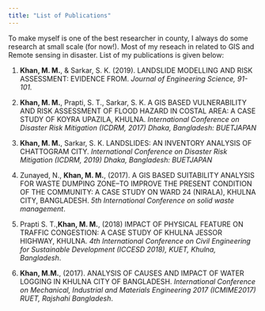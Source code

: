 ```yaml
---
title: "List of Publications"
---
```


To make myself is one of the best researcher in county, I always do some research at small scale (for now!). Most of my reseach in related to GIS and Remote sensing in disaster. List of my publications is given below:

1.	**Khan, M. M.**, & Sarkar, S. K. (2019). LANDSLIDE MODELLING AND RISK ASSESSMENT: EVIDENCE FROM. *Journal of Engineering Science, 91-101.* <p/>
2.	**Khan, M. M.**, Prapti, S. T., Sarkar, S. K. A GIS BASED VULNERABILITY AND RISK ASSESSMENT OF FLOOD HAZARD IN COSTAL AREA: A CASE STUDY OF KOYRA UPAZILA, KHULNA. *International Conference on Disaster Risk Mitigation (ICDRM, 2017) Dhaka, Bangladesh: BUETJAPAN* <p/>
3.	**Khan, M. M.**, Sarkar, S. K. LANDSLIDES: AN INVENTORY ANALYSIS OF CHATTOGRAM CITY. *International Conference on Disaster Risk Mitigation (ICDRM, 2019) Dhaka, Bangladesh: BUETJAPAN*<p/>
4.	Zunayed, N., **Khan, M. M.**, (2017). A GIS BASED SUITABILITY ANALYSIS FOR WASTE DUMPING ZONE–TO IMPROVE THE PRESENT CONDITION OF THE COMMUNITY: A CASE STUDY ON WARD 24 (NIRALA), KHULNA CITY, BANGLADESH. *5th International Conference on solid waste management*. <p/>
5.	Prapti S. T.,**Khan, M. M.**, (2018) IMPACT OF PHYSICAL FEATURE ON TRAFFIC CONGESTION: A CASE STUDY OF KHULNA JESSOR HIGHWAY, KHULNA. *4th International Conference on Civil Engineering for Sustainable Development (ICCESD 2018), KUET, Khulna, Bangladesh*. <p/>
6.	**Khan, M.M.**, (2017). ANALYSIS OF CAUSES AND IMPACT OF WATER LOGGING IN KHULNA CITY OF BANGLADESH. *International Conference on Mechanical, Industrial and Materials Engineering 2017 (ICMIME2017) RUET, Rajshahi Bangladesh*. <p/>

